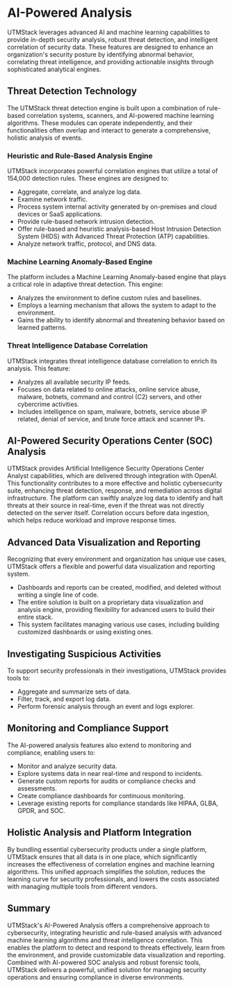 # AI-Powered Analysis

UTMStack leverages advanced AI and machine learning capabilities to provide in-depth security analysis, robust threat detection, and intelligent correlation of security data. These features are designed to enhance an organization's security posture by identifying abnormal behavior, correlating threat intelligence, and providing actionable insights through sophisticated analytical engines.

## Threat Detection Technology

The UTMStack threat detection engine is built upon a combination of rule-based correlation systems, scanners, and AI-powered machine learning algorithms. These modules can operate independently, and their functionalities often overlap and interact to generate a comprehensive, holistic analysis of events.

### Heuristic and Rule-Based Analysis Engine

UTMStack incorporates powerful correlation engines that utilize a total of 154,000 detection rules. These engines are designed to:
*   Aggregate, correlate, and analyze log data.
*   Examine network traffic.
*   Process system internal activity generated by on-premises and cloud devices or SaaS applications.
*   Provide rule-based network intrusion detection.
*   Offer rule-based and heuristic analysis-based Host Intrusion Detection System (HIDS) with Advanced Threat Protection (ATP) capabilities.
*   Analyze network traffic, protocol, and DNS data.

### Machine Learning Anomaly-Based Engine

The platform includes a Machine Learning Anomaly-based engine that plays a critical role in adaptive threat detection. This engine:
*   Analyzes the environment to define custom rules and baselines.
*   Employs a learning mechanism that allows the system to adapt to the environment.
*   Gains the ability to identify abnormal and threatening behavior based on learned patterns.

### Threat Intelligence Database Correlation

UTMStack integrates threat intelligence database correlation to enrich its analysis. This feature:
*   Analyzes all available security IP feeds.
*   Focuses on data related to online attacks, online service abuse, malware, botnets, command and control (C2) servers, and other cybercrime activities.
*   Includes intelligence on spam, malware, botnets, service abuse IP related, denial of service, and brute force attack and scanner IPs.

## AI-Powered Security Operations Center (SOC) Analysis

UTMStack provides Artificial Intelligence Security Operations Center Analyst capabilities, which are delivered through integration with OpenAI. This functionality contributes to a more effective and holistic cybersecurity suite, enhancing threat detection, response, and remediation across digital infrastructure. The platform can swiftly analyze log data to identify and halt threats at their source in real-time, even if the threat was not directly detected on the server itself. Correlation occurs before data ingestion, which helps reduce workload and improve response times.

## Advanced Data Visualization and Reporting

Recognizing that every environment and organization has unique use cases, UTMStack offers a flexible and powerful data visualization and reporting system.
*   Dashboards and reports can be created, modified, and deleted without writing a single line of code.
*   The entire solution is built on a proprietary data visualization and analysis engine, providing flexibility for advanced users to build their entire stack.
*   This system facilitates managing various use cases, including building customized dashboards or using existing ones.

## Investigating Suspicious Activities

To support security professionals in their investigations, UTMStack provides tools to:
*   Aggregate and summarize sets of data.
*   Filter, track, and export log data.
*   Perform forensic analysis through an event and logs explorer.

## Monitoring and Compliance Support

The AI-powered analysis features also extend to monitoring and compliance, enabling users to:
*   Monitor and analyze security data.
*   Explore systems data in near real-time and respond to incidents.
*   Generate custom reports for audits or compliance checks and assessments.
*   Create compliance dashboards for continuous monitoring.
*   Leverage existing reports for compliance standards like HIPAA, GLBA, GPDR, and SOC.

## Holistic Analysis and Platform Integration

By bundling essential cybersecurity products under a single platform, UTMStack ensures that all data is in one place, which significantly increases the effectiveness of correlation engines and machine learning algorithms. This unified approach simplifies the solution, reduces the learning curve for security professionals, and lowers the costs associated with managing multiple tools from different vendors.

## Summary

UTMStack's AI-Powered Analysis offers a comprehensive approach to cybersecurity, integrating heuristic and rule-based analysis with advanced machine learning algorithms and threat intelligence correlation. This enables the platform to detect and respond to threats effectively, learn from the environment, and provide customizable data visualization and reporting. Combined with AI-powered SOC analysis and robust forensic tools, UTMStack delivers a powerful, unified solution for managing security operations and ensuring compliance in diverse environments.